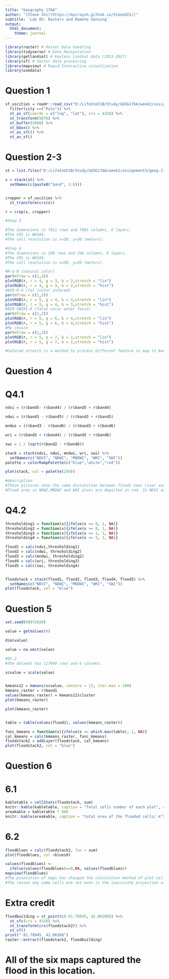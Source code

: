 ```yaml
---
title: "Geography 176A"
author: "[Stone Shi](https://mycraysh.github.io/StoneGIS/)"
subtitle: 'Lab 05: Rasters and Remote Sensing'
output:
  html_document:
    theme: journal
---
```

```r
library(raster) # Raster Data handling
library(tidyverse) # Data Manipulation
library(getlandsat) # keyless Landsat data (2013-2017)
library(sf) # Vector data processing
library(mapview) # Rapid Interactive visualization
library(osmdata)
```


# Question 1

```r
sf_uscities = readr::read_csv("D:/LifeInUCSB/Study/GEOG176A/week2/assignment5/geog-176A-labs/data/uscities.csv") %>% 
  filter(city ==("Palo")) %>% 
  st_as_sf(coords = c("lng", "lat"), crs = 4326) %>%
  st_transform(5070) %>% 
  st_buffer(5000) %>% 
  st_bbox() %>% 
  st_as_sfc() %>% 
  st_as_sf()

```
# Question 2-3


```r

st = list.files("D:/LifeInUCSB/Study/GEOG176A/week2/assignment5/geog-176A-labs/data", full.names = TRUE, pattern = "TIF")

s = stack(st) %>% 
  setNames(c(paste0("band", 1:6)))


cropper = sf_uscities %>% 
  st_transform(crs(s))

r = crop(s, cropper)

#Step 3

#The dimensions is 7811 rows and 7681 columns, 6 layers. 
#The CRS is WGS84.
#The cell resolution is x=30, y=30 (meters). 

#Step 4
#The dimensions is 340 rows and 346 columns, 6 layers. 
#The CRS is WGS84.
#The cell resolution is x=30, y=30 (meters). 
```


```r

#R-G-B (natural color)
par(mfrow = c(1,2))
plotRGB(r, r = 4, g = 3, b = 2,stretch = "lin")
plotRGB(r, r = 4, g = 3, b = 2,stretch = "hist")
#NIR-R-G (fa) (color infared)
par(mfrow = c(1,2))
plotRGB(r, r = 5, g = 4, b = 3,stretch = "lin")
plotRGB(r, r = 5, g = 4, b = 3,stretch = "hist")
#NIR-SWIR1-R (false color water focus)
par(mfrow = c(1,2))
plotRGB(r, r = 5, g = 6, b = 4,stretch = "lin")
plotRGB(r, r = 5, g = 6, b = 4,stretch = "hist")
#My choice
par(mfrow = c(1,2))
plotRGB(r, r = 5, g = 7, b = 1,stretch = "lin")
plotRGB(r, r = 5, g = 7, b = 1,stretch = "hist")

#Colored stretch is a method to process different feature in map to keep a visual track. This method adjusts the brightness of a certain wave band to improve its identification and avoid confusion with other types of data.
```

# Question 4
# Q4.1
```r
ndvi = (r$band5- r$band4) / (r$band5 + r$band4)

ndwi = (r$band3 - r$band5) / (r$band3 + r$band5)

mndwi = (r$band3 - r$band6) / (r$band3 + r$band6)

wri = (r$band3 + r$band4) / (r$band5 + r$band6)

swi = 1 / (sqrt(r$band2 - r$band6))

stack = stack(ndvi, ndwi, mndwi, wri, swi) %>% 
  setNames(c("NDVI", "NDWI", "MNDWI", "WRI", "SWI"))
palette = colorRampPalette(c("blue","white","red"))

plot(stack, col = palette(256))

#description
#These pictures show the same distinction between floods near river and land, but with different coloration.
#Flood area in NDWI,MNDWI and WRI plots are depicted in red. In NDVI and SWI plots, floods are drawed in blue.
```

# Q4.2
```r
thresholding1 = function(x){ifelse(x <= 0, 1, NA)}
thresholding2 = function(x){ifelse(x >= 0, 1, NA)}
thresholding3 = function(x){ifelse(x >= 1, 1, NA)}
thresholding4 = function(x){ifelse(x <= 5, 1, NA)}

flood1 = calc(ndvi,thresholding1)
flood2 = calc(ndwi, thresholding2)
flood3 = calc(mndwi, thresholding2)
flood4 = calc(wri, thresholding3)
flood5 = calc(swi, thresholding4)


floodstack = stack(flood1, flood2, flood3, flood4, flood5) %>%
  setNames(c("NDVI", "NDWI", "MNDWI", "WRI", "SWI"))
plot(floodstack, col = "blue")
```

# Question 5
```r
set.seed(09072020)

value = getValues(r)

dim(value)

value = na.omit(value)

#Q5.2
#The dataset has 117640 rows and 6 columns.

scvalue = scale(value)


kmeans12 = kmeans(scvalue, centers = 12, iter.max = 100)
kmeans_raster = r$band1
values(kmeans_raster) = kmeans12$cluster
plot(kmeans_raster)

plot(kmeans_raster)


table = table(values(flood1), values(kmeans_raster))

func_kmeans = function(x){ifelse(x == which.max(table), 1, NA)}
cal_kmeans = calc(kmeans_raster, func_kmeans)
floodstack2 = addLayer(floodstack, cal_kmeans)
plot(floodstack2, col = "blue")
```

# Question 6
# 6.1
```r
kabletable = cellStats(floodstack, sum)
knitr::kable(kabletable, caption = "Total cells number of each plot", col.names = ("Number"))
areakable = kabletable * 900
knitr::kable(areakable, caption = "total area of the flooded cells/ m^2", col.names = c("Area"))
```

# 6.2
```r
floodblues = calc(floodstack2, fun = sum) 
plot(floodblues, col =blues9)

values(floodblues) <- 
  ifelse(values(floodblues)==0,NA, values(floodblues))
mapview(floodblues)
#The pixelation of maps has changed the calculation method of plot cells.
#The reason why some cells are not even is the inaccurate projection after positioning using geographic coordinates. Some cells are segmented differently, resulting in some plot values that are not even.
```

# Extra credit
```r
floodbuilding = st_point(c(-91.78945, 42.06308)) %>% 
  st_sfc(crs = 4326) %>% 
  st_transform(crs(floodstack2)) %>% 
  st_sf()
print("-91.78945, 42.06308")
raster::extract(floodstack2, floodbuilding)
```

# All of the six maps captured the flood in this location.
